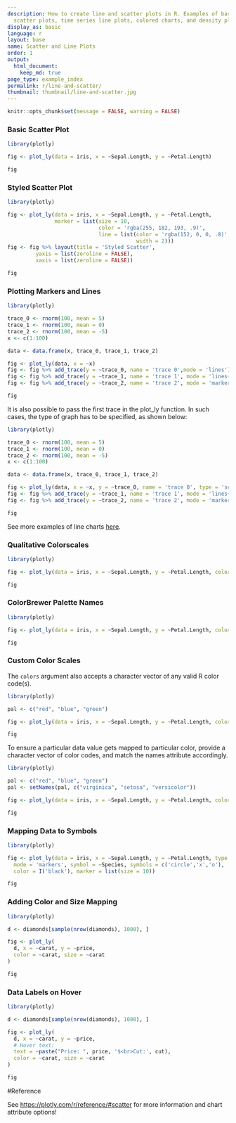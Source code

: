 ```yaml
---
description: How to create line and scatter plots in R. Examples of basic and advanced
  scatter plots, time series line plots, colored charts, and density plots.
display_as: basic
language: r
layout: base
name: Scatter and Line Plots
order: 1
output:
  html_document:
    keep_md: true
page_type: example_index
permalink: r/line-and-scatter/
thumbnail: thumbnail/line-and-scatter.jpg
---
```


```r
knitr::opts_chunk$set(message = FALSE, warning = FALSE)
```
### Basic Scatter Plot

```r
library(plotly)

fig <- plot_ly(data = iris, x = ~Sepal.Length, y = ~Petal.Length)

fig
```

### Styled Scatter Plot

```r
library(plotly)

fig <- plot_ly(data = iris, x = ~Sepal.Length, y = ~Petal.Length,
               marker = list(size = 10,
                             color = 'rgba(255, 182, 193, .9)',
                             line = list(color = 'rgba(152, 0, 0, .8)',
                                         width = 2)))
fig <- fig %>% layout(title = 'Styled Scatter',
         yaxis = list(zeroline = FALSE),
         xaxis = list(zeroline = FALSE))

fig
```

### Plotting Markers and Lines

```r
library(plotly)

trace_0 <- rnorm(100, mean = 5)
trace_1 <- rnorm(100, mean = 0)
trace_2 <- rnorm(100, mean = -5)
x <- c(1:100)

data <- data.frame(x, trace_0, trace_1, trace_2)

fig <- plot_ly(data, x = ~x)
fig <- fig %>% add_trace(y = ~trace_0, name = 'trace 0',mode = 'lines')
fig <- fig %>% add_trace(y = ~trace_1, name = 'trace 1', mode = 'lines+markers')
fig <- fig %>% add_trace(y = ~trace_2, name = 'trace 2', mode = 'markers')

fig
```

It is also possible to pass the first trace in the plot_ly function. In such cases, the type of graph has to be specified, as shown below:

```r
library(plotly)

trace_0 <- rnorm(100, mean = 5)
trace_1 <- rnorm(100, mean = 0)
trace_2 <- rnorm(100, mean = -5)
x <- c(1:100)

data <- data.frame(x, trace_0, trace_1, trace_2)

fig <- plot_ly(data, x = ~x, y = ~trace_0, name = 'trace 0', type = 'scatter', mode = 'lines')
fig <- fig %>% add_trace(y = ~trace_1, name = 'trace 1', mode = 'lines+markers')
fig <- fig %>% add_trace(y = ~trace_2, name = 'trace 2', mode = 'markers')

fig
```

See more examples of line charts [here](https://plotly.com/r/line-charts/).

### Qualitative Colorscales

```r
library(plotly)

fig <- plot_ly(data = iris, x = ~Sepal.Length, y = ~Petal.Length, color = ~Species)

fig
```

### ColorBrewer Palette Names

```r
library(plotly)

fig <- plot_ly(data = iris, x = ~Sepal.Length, y = ~Petal.Length, color = ~Species, colors = "Set1")

fig
```

### Custom Color Scales

The `colors` argument also accepts a character vector of any valid R color code(s).

```r
library(plotly)

pal <- c("red", "blue", "green")

fig <- plot_ly(data = iris, x = ~Sepal.Length, y = ~Petal.Length, color = ~Species, colors = pal)

fig
```

To ensure a particular data value gets mapped to particular color, provide a character vector of color codes, and match the names attribute accordingly.

```r
library(plotly)

pal <- c("red", "blue", "green")
pal <- setNames(pal, c("virginica", "setosa", "versicolor"))

fig <- plot_ly(data = iris, x = ~Sepal.Length, y = ~Petal.Length, color = ~Species, colors = pal)

fig
```

### Mapping Data to Symbols

```r
library(plotly)

fig <- plot_ly(data = iris, x = ~Sepal.Length, y = ~Petal.Length, type = 'scatter',
  mode = 'markers', symbol = ~Species, symbols = c('circle','x','o'),
  color = I('black'), marker = list(size = 10))

fig
```

### Adding Color and Size Mapping

```r
library(plotly)

d <- diamonds[sample(nrow(diamonds), 1000), ]

fig <- plot_ly(
  d, x = ~carat, y = ~price,
  color = ~carat, size = ~carat
)

fig
```

### Data Labels on Hover

```r
library(plotly)

d <- diamonds[sample(nrow(diamonds), 1000), ]

fig <- plot_ly(
  d, x = ~carat, y = ~price,
  # Hover text:
  text = ~paste("Price: ", price, '$<br>Cut:', cut),
  color = ~carat, size = ~carat
)

fig
```

#Reference

See [https://plotly.com/r/reference/#scatter](https://plotly.com/r/reference/#scatter) for more information and chart attribute options!